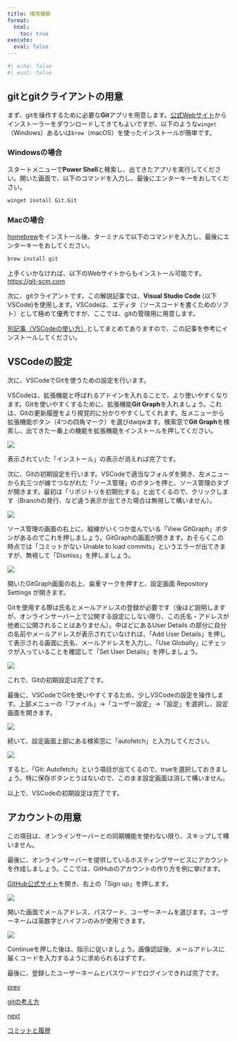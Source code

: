 ```yaml
---
title: 環境構築
format:
  html:
    toc: true
execute: 
  eval: false
---
```

```r
#| echo: false
#| eval: false
```

## gitとgitクライアントの用意
まず、gitを操作するために必要な**Git**アプリを用意します。[公式Webサイト](https://git-scm.com/)からインストーラーをダウンロードしてきてもよいですが、以下のような`winget`（Windows）あるいは`brew`（macOS）を使ったインストールが簡単です。

::: {.panel-tabset}

### Windowsの場合
スタートメニューで**Power Shell**と検索し、出てきたアプリを実行してください。開いた画面で、以下のコマンドを入力し、最後にエンターキーをおしてください。

```bash
winget install Git.Git
```

### Macの場合
[homebrew](https://brew.sh)をインストール後、ターミナルで以下のコマンドを入力し、最後にエンターキーをおしてください。

```bash
brew install git
```

:::

:::{.callout-note}
上手くいかなければ、以下のWebサイトからもインストール可能です。<br/>
[https://git-scm.com](https://git-scm.com/)
:::

次に、gitクライアントです。この解説記事では、**Visual Studio Code** (以下VSCode)を使用します。VSCodeは、エディタ（ソースコードを書くためのソフト）として極めて優秀ですが、ここでは、gitの管理用に用意します。

[別記事（VSCodeの使い方）](../vscode.qmd)としてまとめてありますので、この記事を参考にインストールしてください。

## VSCodeの設定
次に、VSCodeでGitを使うための設定を行います。

VSCodeは、拡張機能と呼ばれるアドインを入れることで、より使いやすくなります。Gitを使いやすくするために、拡張機能**Git Graph**を入れましょう。これは、Gitの更新履歴をより視覚的に分かりやすくしてくれます。左メニューから拡張機能ボタン（4つの四角マーク）を選びdwqwます。検索窓で**Git Graph**を検索し、出てきた一番上の機能を拡張機能をインストールを押してください。

![](rsc/vscode_extension.png)

表示されていた「インストール」の表示が消えれば完了です。

次に、Gitの初期設定を行います。VSCodeで適当なフォルダを開き、左メニューから丸三つが線でつながれた「ソース管理」のボタンを押と、ソース管理のタブが開きます。最初は「リポジトリを初期化する」と出てくるので、クリックします（Branchの発行、など違う表示が出てきた場合は無視して構いません）。

![](rsc/gitinit1.png)

ソース管理の画面の右上に、縦線がいくつか並んでいる「View GitGraph」ボタンがあるのでこれを押しましょう。GitGraphの画面が開きます。おそらくこの時点では「コミットがない Unable to load commits」というエラーが出てきますが、無視して「Dismiss」を押しましょう。

![](rsc/gitinit2.png)

開いたGitGraph画面の右上、歯車マークを押すと、設定画面 Repository Settings が開きます。

Gitを使用する際は氏名とメールアドレスの登録が必要です（後ほど説明しますが、オンラインサーバー上で公開する設定にしない限り、この氏名・アドレスが他者に公開されることはありません）。中ほどにあるUser Details の部分に自分の名前やメールアドレスが表示されていなければ、「Add User Details」を押して表示される画面に氏名、メールアドレスを入力し、「Use Globally」にチェックが入っていることを確認して「Set User Details」を押しましょう。

![](rsc/gitinit3.png)

これで、Gitの初期設定は完了です。

最後に、VSCodeでGitを使いやすくするため、少しVSCodeの設定を操作します。上部メニューの「ファイル」→「ユーザー設定」→「設定」を選択し、設定画面を開きます。

![](rsc/autofetch1.png)

続いて、設定画面上部にある検索窓に「autofetch」と入力してください。

![](rsc/autofetch2.png)

すると、「Git: Autofetch」という項目が出てくるので、trueを選択しておきましょう。特に保存ボタンとうはないので、このまま設定画面は消して構いません。

以上で、VSCodeの初期設定は完了です。

## アカウントの用意

:::{.callout-note}
この項目は、オンラインサーバーとの同期機能を使わない限り、スキップして構いません。
:::

最後に、オンラインサーバーを提供しているホスティングサービスにアカウントを作成しましょう。ここでは、GitHubのアカウントの作り方を例に挙げます。

[GitHub公式サイト](https://github.com/)を開き、右上の「Sign up」を押します。

![](rsc/github_singup1.png)

開いた画面でメールアドレス、パスワード、ユーザーネームを選びます。ユーザーネームは英数字とハイフンのみが使用できます。

![](rsc/github_singup2.png)

Continueを押した後は、指示に従いましょう。画像認証後、メールアドレスに届くコードを入力するように求められるはずです。

最後に、登録したユーザーネームとパスワードでログインできれば完了です。

```{=html}
<div class="prev-next-link">
  <a class="prev-link" href="concept.html">
    <p class="prev-next-label">prev</p>
    <p>gitの考え方</p>
  </a>
  <a class="next-link" href="commit.html">
    <p class="prev-next-label">next</p>
    <p>コミットと履歴</p>
  </a>
</div>
```
